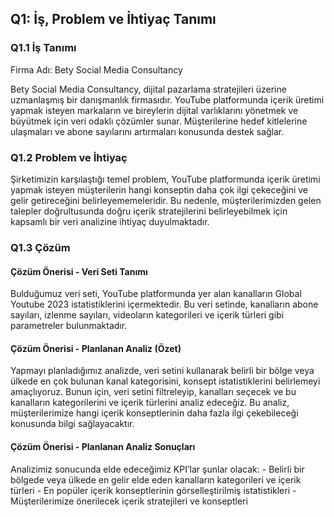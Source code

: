 ## Q1: İş, Problem ve İhtiyaç Tanımı

### Q1.1 İş Tanımı
Firma Adı: Bety Social Media Consultancy

Bety Social Media Consultancy, dijital pazarlama stratejileri üzerine uzmanlaşmış bir danışmanlık firmasıdır. YouTube platformunda içerik üretimi yapmak isteyen markaların ve bireylerin dijital varlıklarını yönetmek ve büyütmek için veri odaklı çözümler sunar. Müşterilerine hedef kitlelerine ulaşmaları ve abone sayılarını artırmaları konusunda destek sağlar.

### Q1.2 Problem ve İhtiyaç
Şirketimizin karşılaştığı temel problem, YouTube platformunda içerik üretimi yapmak isteyen müşterilerin hangi konseptin daha çok ilgi çekeceğini ve gelir getireceğini belirleyememeleridir. Bu nedenle, müşterilerimizden gelen talepler doğrultusunda doğru içerik stratejilerini belirleyebilmek için kapsamlı bir veri analizine ihtiyaç duyulmaktadır.

### Q1.3 Çözüm

#### Çözüm Önerisi - Veri Seti Tanımı
Bulduğumuz veri seti, YouTube platformunda yer alan kanalların Global Youtube 2023 istatistiklerini içermektedir. Bu veri setinde, kanalların abone sayıları, izlenme sayıları, videoların kategorileri ve içerik türleri gibi parametreler bulunmaktadır.

#### Çözüm Önerisi - Planlanan Analiz (Özet)
Yapmayı planladığımız analizde, veri setini kullanarak belirli bir bölge veya ülkede en çok bulunan kanal kategorisini, konsept istatistiklerini belirlemeyi amaçlıyoruz. Bunun için, veri setini filtreleyip, kanalları seçecek ve bu kanalların kategorilerini ve içerik türlerini analiz edeceğiz. Bu analiz, müşterilerimize hangi içerik konseptlerinin daha fazla ilgi çekebileceği konusunda bilgi sağlayacaktır.

#### Çözüm Önerisi - Planlanan Analiz Sonuçları
Analizimiz sonucunda elde edeceğimiz KPI'lar şunlar olacak:
- Belirli bir bölgede veya ülkede en gelir elde eden kanalların kategorileri ve içerik türleri
- En popüler içerik konseptlerinin görselleştirilmiş istatistikleri
- Müşterilerimize önerilecek içerik stratejileri ve konseptleri
